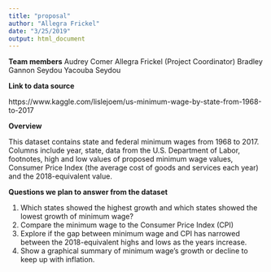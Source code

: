 ```yaml
---
title: "proposal"
author: "Allegra Frickel"
date: "3/25/2019"
output: html_document
---
```


**Team members**
Audrey Comer
Allegra Frickel (Project Coordinator)
Bradley Gannon
Seydou Yacouba Seydou

**Link to data source**

https://www.kaggle.com/lislejoem/us-minimum-wage-by-state-from-1968-to-2017

**Overview**

This dataset contains state and federal minimum wages from 1968 to 2017. Columns include year, state, data from the U.S. Department of Labor, footnotes, high and low values of proposed minimum wage values, Consumer Price Index (the average cost of goods and services each year) and the 2018-equivalent value.

**Questions we plan to answer from the dataset**

1. Which states showed the highest growth and which states showed the lowest growth of minimum wage?
2. Compare the minimum wage to the Consumer Price Index (CPI)
3. Explore if the gap between minimum wage and CPI has narrowed between the 2018-equivalent highs and lows as the years increase.
4. Show a graphical summary of minimum wage's growth or decline to keep up with inflation.